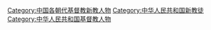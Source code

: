 [[Category:中国各朝代基督教新教人物|Category:中国各朝代基督教新教人物]]
[[Category:中华人民共和国新教徒|Category:中华人民共和国新教徒]]
[[Category:中华人民共和国基督教人物|Category:中华人民共和国基督教人物]]